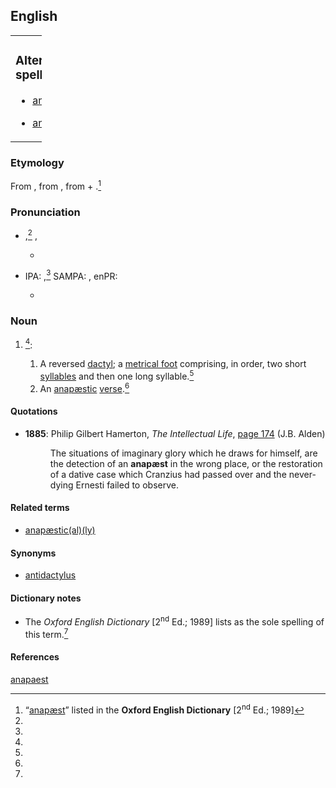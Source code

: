 ==English==
{|border=0 width=100%
|valign=top width=82%|

===Alternative spellings===
{{top2}}
* [[anapaest]]
{{mid2}}
* [[anapest]] {{i|US}}
{{bottom}}
|valign=top|
{{wikipedia}}
|}

===Etymology===
From {{etyl|la|en}} {{term|anapaestus|anapæstus|lang=la}}, from {{etyl|grc|en}} {{term|sc=polytonic|ἀνάπαιστος|tr=anapaistos||struck back”, “reversed|lang=grc}}, from {{term|sc=polytonic|ἀνά|tr=ana||back|lang=grc}} + {{term|sc=polytonic|παίειν|tr=paiein||to strike|lang=grc}}.<ref name="OED">“[http://dictionary.oed.com/cgi/entry/50007938 anapæst]” listed in the '''Oxford English Dictionary''' [2<sup>nd</sup> Ed.; 1989]</ref>

===Pronunciation===
* {{a|RP}} {{IPA|/ˈænəpɛst/}},<ref name="OED"/> {{SAMPA|/"{n@pEst/}}, {{enPR|ăʹnəpĕst}}
** {{rhymes|ɛst}}

* {{a|RP}} IPA: {{IPAchar|/ˈænəpiːst/}},<ref name="OED"/> SAMPA: {{SAMPAchar|/"{n@pi:st/}}, enPR: {{enPRchar|ăʹnəpēst}}
** {{rhymes|iːst}}

===Noun===
{{en-noun}}

# {{prosody}}<ref name="OED"/>:
## A reversed [[dactyl]]; a [[metrical foot]] comprising, in order, two short [[syllable]]s and then one long syllable.<ref name="OED"/>
## An [[anapæstic]] [[verse]].<ref name="OED"/>

====Quotations====
* '''1885''': Philip Gilbert Hamerton, ''The Intellectual Life'', [http://books.google.co.uk/books?id=UeREAAAAIAAJ&q=%22anap%C3%A6st%22&dq=%22anap%C3%A6st%22&ei=ykpNSr7EOpDUyQT55sjXAg page 174] (J.B. Alden)
*: The situations of imaginary glory which he draws for himself, are the detection of an '''anapæst''' in the wrong place, or the restoration of a dative case which Cranzius had passed over and the never-dying Ernesti failed to observe.

====Related terms====
* [[anapæstic]][[anapæstical|(al)]][[anapæstically|(ly)]]

====Synonyms====
* [[antidactylus]]

====Dictionary notes====
* The ''Oxford English Dictionary'' [2<sup>nd</sup> Ed.; 1989] lists {{term||anapæst}} as the sole spelling of this term.<ref name="OED"/>

====References====
<references/>

[[Category:English words spelled with ligatures|anapaest]]